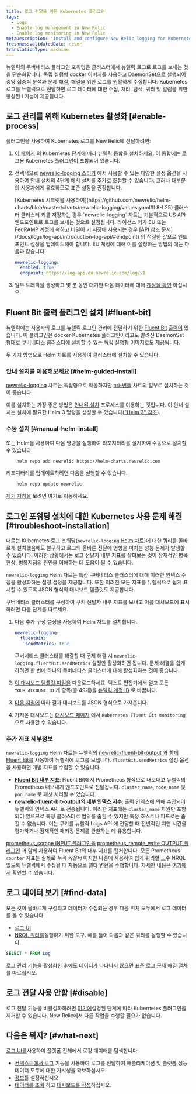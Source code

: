 ```yaml
---
title: 로그 전달을 위한 Kubernetes 플러그인
tags:
  - Logs
  - Enable log management in New Relic
  - Enable log monitoring in New Relic
metaDescription: 'Install and configure New Relic logging for Kubernetes, so you can use enhanced log management capabilities.'
freshnessValidatedDate: never
translationType: machine
---
```


뉴렐릭의 쿠버네티스 플러그인 포워딩은 클러스터에서 뉴렐릭 로그로 로그를 보내는 것을 단순화합니다. 독립 실행형 docker 이미지를 사용하고 DaemonSet으로 실행되어 중앙 집중식 분석과 문제 해결, 해결을 위한 로그를 원활하게 수집합니다. Kubernetes 로그를 뉴렐릭으로 전달하면 로그 데이터에 대한 수집, 처리, 탐색, 쿼리 및 알림을 위한 향상된 l<InlinePopover type="logs"/> 기능이 제공됩니다.

## 로그 관리를 위해 Kubernetes 활성화 [#enable-process]

플러그인을 사용하여 Kubernetes 로그를 New Relic에 전달하려면:

1. [이 페이지](/install/kubernetes) 의 Kubernetes 단계에 따라 뉴렐릭 통합을 설치하세요. 이 통합에는 로그용 Kubernetes 플러그인이 포함되어 있습니다.

2. 선택적으로 [newrelic-logging 스티커](https://github.com/newrelic/helm-charts/tree/master/charts/newrelic-logging#configuration) 에서 사용할 수 있는 다양한 설정 옵션을 사용하여 [안내 설치의 4단계 에서 설치를 추가로 조정할 수 있습니다.](/install/kubernetes) 그러나 대부분의 사용자에게 유효하므로 표준 설정을 권장합니다.

   <Callout variant="important">
     [Kubernetes 시크릿을 사용하여](https://github.com/newrelic/helm-charts/blob/master/charts/newrelic-logging/values.yaml#L8-L25) 클러스터 클러스터 키를 저장하는 경우 `newrelic-logging` 차트는 기본적으로 US API 엔드포인트로 로그를 보내는 것으로 설정됩니다. 라이선스 키가 EU 또는 FedRAMP 계정에 속하고 비밀이 키 저장에 사용되는 경우 [API 참조 문서](/docs/logs/log-api/introduction-log-api/#endpoint) 의 적절한 값으로 엔드포인트 설정을 업데이트해야 합니다. EU 계정에 대해 이를 설정하는 방법의 예는 다음과 같습니다.

     ```yml
     newrelic-logging:
       enabled: true
       endpoint: https://log-api.eu.newrelic.com/log/v1
     ```
   </Callout>

3. 일부 트래픽을 생성하고 몇 분 동안 대기한 다음 데이터에 대해 [계정을 확인](#find-data) 하십시오.

<InstallFeedback/>

## Fluent Bit 출력 플러그인 설치 [#fluent-bit]

뉴렐릭에는 사용자의 로그를 뉴렐릭 로그인 관리에 전달하기 위한 [Fluent Bit](https://fluentbit.io/) [출력이](https://github.com/newrelic/newrelic-fluent-bit-output) 있습니다. 이 플러그인은 docker Kubernetes 플러그인이라고도 알려진 DaemonSet 형태로 쿠버네티스 클러스터에 설치할 수 있는 독립 실행형 이미지로도 제공됩니다.

두 가지 방법으로 Helm 차트를 사용하여 클러스터에 설치할 수 있습니다.

### 안내 설치를 이용해보세요 [#helm-guided-install]

[newrelic-logging](https://github.com/newrelic/helm-charts/tree/master/charts/newrelic-logging) 차트는 독립형으로 작동하지만 [nri-번들](https://github.com/newrelic/helm-charts/tree/master/charts/nri-bundle) 차트의 일부로 설치하는 것이 좋습니다.

이를 설치하는 가장 좋은 방법은 [안내된 설치](/docs/kubernetes-pixie/kubernetes-integration/installation/kubernetes-integration-install-configure/) 프로세스를 이용하는 것입니다. 이 안내 설치는 설치에 필요한 Helm 3 명령을 생성할 수 있습니다(["Helm 3" 참조](/docs/kubernetes-pixie/kubernetes-integration/installation/kubernetes-integration-install-configure/#finish-your-install)).

### 수동 설치 [#manual-helm-install]

또는 Helm을 사용하여 다음 명령을 실행하여 리포지터리를 설치하여 수동으로 설치할 수 있습니다.

```bash
    helm repo add newrelic https://helm-charts.newrelic.com
```

리포지터리를 업데이트하려면 다음을 실행할 수 있습니다.

```bash
    helm repo update newrelic
```

[제거 지침을](/docs/kubernetes-pixie/kubernetes-integration/uninstall-kubernetes/) 보려면 여기로 이동하세요.

## 로그인 포워딩 설치에 대한 Kubernetes 사용 문제 해결 [#troubleshoot-installation]

때로는 Kubernetes 로그 포워딩(`newrelic-logging` [Helm 차트](https://github.com/newrelic/helm-charts/blob/master/charts/newrelic-logging))에 대한 쿼리를 올바르게 설치했음에도 불구하고 로그의 올바른 전달에 영향을 미치는 성능 문제가 발생할 수 있습니다. 이러한 상황에서는 로그 전달자 내부 지표를 살펴보는 것이 잠재적인 병목현상, 병목지점의 원인을 이해하는 데 도움이 될 수 있습니다.

`newrelic-logging` Helm 차트는 특정 쿠버네티스 클러스터에 대해 이러한 인덱스 수집을 활성화하는 설정 설정을 제공합니다. 또한 이러한 모든 지표를 뉴렐릭으로 쉽게 표시할 수 있도록 JSON 형식의 대시보드 템플릿도 제공합니다.

쿠버네티스 클러스터를 구성하여 쿠키 전달자 내부 지표를 보내고 이를 대시보드에 표시하려면 다음 단계를 따르세요.

1. 다음 추가 구성 설정을 사용하여 Helm 차트를 설치합니다.

   ```yml
   newrelic-logging:
     fluentBit:
       sendMetrics: true
   ```

   쿠버네티스 클러스터를 해결할 때 문제 해결 시 `newrelic-logging.fluentBit.sendMetrics` 설정만 활성화하면 됩니다. 문제 해결을 쉽게 하려면 한 번에 하나의 쿠버네티스 클러스터에 대해 활성화하는 것이 좋습니다.

2. [이 대시보드 템플릿 파일을](https://raw.githubusercontent.com/newrelic/helm-charts/master/charts/newrelic-logging/fluent-bit-and-plugin-metrics-dashboard-template.json) 다운로드하세요. 텍스트 편집기에서 열고 모든 `YOUR_ACCOUNT_ID` 개 항목(총 49개)을 [뉴렐릭 계정 ID](/docs/accounts/accounts-billing/account-structure/account-id/) 로 바꿉니다.

3. [다음 지침에](/docs/query-your-data/explore-query-data/dashboards/dashboards-charts-import-export-data/#import-json) 따라 결과 대시보드를 JSON 형식으로 가져옵니다.

4. 가져온 대시보드는 [대시보드 페이지](https://one.newrelic.com/dashboards) 에서 `Kubernetes Fluent Bit monitoring` 으로 사용할 수 있습니다.

### 추가 지표 세부정보

`newrelic-logging` Helm 차트는 뉴렐릭의 [newrelic-fluent-bit-output 과](https://github.com/newrelic/newrelic-fluent-bit-output) [함께 Fluent Bit를](https://fluentbit.io/) 사용하여 뉴렐릭에 로그를 보냅니다. `fluentBit.sendMetrics` 설정 옵션을 사용하면 개별 지표를 수집할 수 있습니다.

* **[Fluent Bit 내부 지표](https://docs.fluentbit.io/manual/administration/monitoring#for-v2-metrics)**: Fluent Bit에서 Prometheus 형식으로 내보내고 뉴렐릭의 Prometheus 내보내기 엔드포인트로 전달됩니다. `cluster_name`, `node_name` 및 `pod_name` 로 패싯 처리될 수 있습니다.
* **[newrelic-fluent-bit-output의 내부 인덱스 지수](https://github.com/newrelic/newrelic-fluent-bit-output?tab=readme-ov-file#troubleshooting-metrics)**: 출력 인덱스에 의해 수집되어 뉴렐릭의 인덱스 API 로 전송됩니다. 이러한 지표에는 `cluster_name` 차원만 포함되어 있으므로 특정 클러스터로 범위를 좁힐 수 있지만 특정 호스트나 파드로는 좁힐 수 없습니다. 이는 쿠키를 뉴렐릭 Logs API 에 전달할 때 전반적인 지연 시간을 평가하거나 잠재적인 패키징 문제를 관찰하는 데 유용합니다.

[prometheus_scrape INPUT 플러그인을](https://docs.fluentbit.io/manual/pipeline/inputs/prometheus-scrape-metrics) [prometheus_remote_write OUTPUT 플러그인](https://docs.fluentbit.io/manual/pipeline/outputs/prometheus-remote-write) 과 함께 사용하여 Fluent Bit의 내부 지표를 캡처합니다. 모든 Prometheus `counter` 지표는 실제로 _누적 카운터_ 이지만 나중에 사용하여 쉽게 쿼리할 \_\_수 NRQL 있도록 뉴렐릭에서 수집될 때 자동으로 델타 변환을 수행합니다. 자세한 내용은 [여기에서](/docs/data-apis/understand-data/metric-data/cumulative-metrics/) 확인할 수 있습니다.

## 로그 데이터 보기 [#find-data]

모든 것이 올바르게 구성되고 데이터가 수집되는 경우 다음 위치 모두에서 로그 데이터를 볼 수 있습니다.

* [로그 UI](https://one.newrelic.com/launcher/logger.log-launcher)
* [NRQL 쿼리를](/docs/chart-builder/use-chart-builder/choose-data/use-advanced-nrql-mode-specify-data)실행하기 위한 도구. 예를 들어 다음과 같은 쿼리를 실행할 수 있습니다.

```sql
SELECT * FROM Log
```

로그 관리 기능을 활성화한 후에도 데이터가 나타나지 않으면 [표준 로그 문제 해결 절차](/docs/logs/log-management/troubleshooting/no-log-data-appears-ui/) 를 따르십시오.

## 로그 전달 사용 안함 [#disable]

로그 전달 기능을 비활성화하려면 [여기에](/docs/kubernetes-pixie/kubernetes-integration/uninstall-kubernetes/)설명된 단계에 따라 Kubernetes 플러그인을 제거할 수 있습니다. New Relic에서 다른 작업을 수행할 필요가 없습니다.

## 다음은 뭐지? [#what-next]

[로그 UI를](/docs/logs/log-management/ui-data/use-logs-ui/)사용하여 플랫폼 전체에서 로깅 데이터를 탐색합니다.

* [컨텍스트에서 로그](/docs/logs/enable-log-management-new-relic/configure-logs-context/configure-logs-context-apm-agents/) 기능을 사용하여 로그를 전달하여 애플리케이션 및 플랫폼 성능 데이터 모두에 대한 가시성을 확보하십시오.
* [경보](/docs/alerts-applied-intelligence/new-relic-alerts/alert-conditions/create-alert-conditions/)를 설정하십시오.
* [데이터를 조회](/docs/query-your-data/explore-query-data/get-started/introduction-querying-new-relic-data/) 하고 [대시보드를 작성](/docs/query-your-data/explore-query-data/dashboards/introduction-dashboards/)하십시오.
